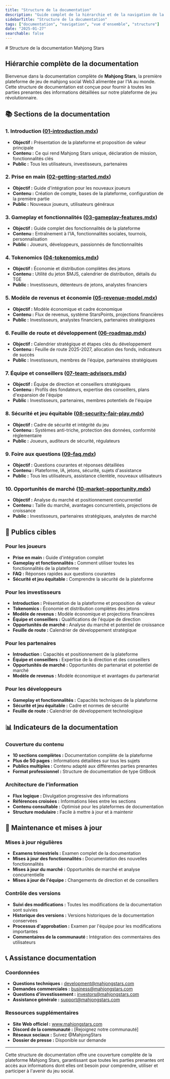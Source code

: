 ```yaml
---
title: "Structure de la documentation"
description: "Guide complet de la hiérarchie et de la navigation de la documentation pour la plateforme Mahjong Stars"
sidebarTitle: "Structure de la documentation"
tags: ["documentation", "navigation", "vue d'ensemble", "structure"]
date: "2025-01-27"
searchable: false
---
```

<div data-pagefind-ignore>
# Structure de la documentation Mahjong Stars

## Hiérarchie complète de la documentation

Bienvenue dans la documentation complète de **Mahjong Stars**, la première plateforme de jeu de mahjong social Web3 alimentée par l'IA au monde. Cette structure de documentation est conçue pour fournir à toutes les parties prenantes des informations détaillées sur notre plateforme de jeu révolutionnaire.

## 📚 Sections de la documentation

### 1. Introduction ([01-introduction.mdx](./01-introduction.mdx))
- **Objectif :** Présentation de la plateforme et proposition de valeur principale
- **Contenu :** Ce qui rend Mahjong Stars unique, déclaration de mission, fonctionnalités clés
- **Public :** Tous les utilisateurs, investisseurs, partenaires

### 2. Prise en main ([02-getting-started.mdx](./02-getting-started.mdx))
- **Objectif :** Guide d'intégration pour les nouveaux joueurs
- **Contenu :** Création de compte, bases de la plateforme, configuration de la première partie
- **Public :** Nouveaux joueurs, utilisateurs généraux

### 3. Gameplay et fonctionnalités ([03-gameplay-features.mdx](./03-gameplay-features.mdx))
- **Objectif :** Guide complet des fonctionnalités de la plateforme
- **Contenu :** Entraînement à l'IA, fonctionnalités sociales, tournois, personnalisation
- **Public :** Joueurs, développeurs, passionnés de fonctionnalités

### 4. Tokenomics ([04-tokenomics.mdx](./04-tokenomics.mdx))
- **Objectif :** Économie et distribution complètes des jetons
- **Contenu :** Utilité du jeton $MJS, calendrier de distribution, détails du TGE
- **Public :** Investisseurs, détenteurs de jetons, analystes financiers

### 5. Modèle de revenus et économie ([05-revenue-model.mdx](./05-revenue-model.mdx))
- **Objectif :** Modèle économique et cadre économique
- **Contenu :** Flux de revenus, système StarsPoints, projections financières
- **Public :** Investisseurs, analystes financiers, partenaires stratégiques

### 6. Feuille de route et développement ([06-roadmap.mdx](./06-roadmap.mdx))
- **Objectif :** Calendrier stratégique et étapes clés du développement
- **Contenu :** Feuille de route 2025-2027, allocation des fonds, indicateurs de succès
- **Public :** Investisseurs, membres de l'équipe, partenaires stratégiques

### 7. Équipe et conseillers ([07-team-advisors.mdx](./07-team-advisors.mdx))
- **Objectif :** Équipe de direction et conseillers stratégiques
- **Contenu :** Profils des fondateurs, expertise des conseillers, plans d'expansion de l'équipe
- **Public :** Investisseurs, partenaires, membres potentiels de l'équipe

### 8. Sécurité et jeu équitable ([08-security-fair-play.mdx](./08-security-fair-play.mdx))
- **Objectif :** Cadre de sécurité et intégrité du jeu
- **Contenu :** Systèmes anti-triche, protection des données, conformité réglementaire
- **Public :** Joueurs, auditeurs de sécurité, régulateurs

### 9. Foire aux questions ([09-faq.mdx](./09-faq.mdx))
- **Objectif :** Questions courantes et réponses détaillées
- **Contenu :** Plateforme, IA, jetons, sécurité, sujets d'assistance
- **Public :** Tous les utilisateurs, assistance clientèle, nouveaux utilisateurs

### 10. Opportunités de marché ([10-market-opportunity.mdx](./10-market-opportunity.mdx))
- **Objectif :** Analyse du marché et positionnement concurrentiel
- **Contenu :** Taille du marché, avantages concurrentiels, projections de croissance
- **Public :** Investisseurs, partenaires stratégiques, analystes de marché

## 🎯 Publics cibles

### Pour les joueurs
- **Prise en main :** Guide d'intégration complet
- **Gameplay et fonctionnalités :** Comment utiliser toutes les fonctionnalités de la plateforme
- **FAQ :** Réponses rapides aux questions courantes
- **Sécurité et jeu équitable :** Comprendre la sécurité de la plateforme

### Pour les investisseurs
- **Introduction :** Présentation de la plateforme et proposition de valeur
- **Tokenomics :** Économie et distribution complètes des jetons
- **Modèle de revenus :** Modèle économique et projections financières
- **Équipe et conseillers :** Qualifications de l'équipe de direction
- **Opportunités de marché :** Analyse du marché et potentiel de croissance
- **Feuille de route :** Calendrier de développement stratégique

### Pour les partenaires
- **Introduction :** Capacités et positionnement de la plateforme
- **Équipe et conseillers :** Expertise de la direction et des conseillers
- **Opportunités de marché :** Opportunités de partenariat et potentiel de marché
- **Modèle de revenus :** Modèle économique et avantages du partenariat

### Pour les développeurs
- **Gameplay et fonctionnalités :** Capacités techniques de la plateforme
- **Sécurité et jeu équitable :** Cadre et normes de sécurité
- **Feuille de route :** Calendrier de développement technologique

## 📊 Indicateurs de la documentation

### Couverture du contenu
- **10 sections complètes :** Documentation complète de la plateforme
- **Plus de 50 pages :** Informations détaillées sur tous les sujets
- **Publics multiples :** Contenu adapté aux différentes parties prenantes
- **Format professionnel :** Structure de documentation de type GitBook

### Architecture de l'information
- **Flux logique :** Divulgation progressive des informations
- **Références croisées :** Informations liées entre les sections
- **Contenu consultable :** Optimisé pour les plateformes de documentation
- **Structure modulaire :** Facile à mettre à jour et à maintenir

## 🔄 Maintenance et mises à jour

### Mises à jour régulières
- **Examens trimestriels :** Examen complet de la documentation
- **Mises à jour des fonctionnalités :** Documentation des nouvelles fonctionnalités
- **Mises à jour du marché :** Opportunités de marché et analyse concurrentielle
- **Mises à jour de l'équipe :** Changements de direction et de conseillers

### Contrôle des versions
- **Suivi des modifications :** Toutes les modifications de la documentation sont suivies
- **Historique des versions :** Versions historiques de la documentation conservées
- **Processus d'approbation :** Examen par l'équipe pour les modifications importantes
- **Commentaires de la communauté :** Intégration des commentaires des utilisateurs

## 📞 Assistance documentation

### Coordonnées
- **Questions techniques :** development@mahjongstars.com
- **Demandes commerciales :** business@mahjongstars.com
- **Questions d'investissement :** investors@mahjongstars.com
- **Assistance générale :** support@mahjongstars.com

### Ressources supplémentaires
- **Site Web officiel :** www.mahjongstars.com
- **Discord de la communauté :** [Rejoignez notre communauté]
- **Réseaux sociaux :** Suivez @MahjongStars
- **Dossier de presse :** Disponible sur demande

---

Cette structure de documentation offre une couverture complète de la plateforme Mahjong Stars, garantissant que toutes les parties prenantes ont accès aux informations dont elles ont besoin pour comprendre, utiliser et participer à l'avenir du jeu social.
</div>
